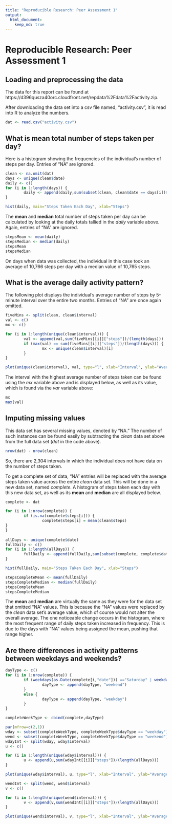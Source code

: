 ```yaml
---
title: "Reproducible Research: Peer Assessment 1"
output: 
  html_document:
    keep_md: true
---
```


# Reproducible Research: Peer Assessment 1


## Loading and preprocessing the data
The data for this report can be found at https://d396qusza40orc.cloudfront.net/repdata%2Fdata%2Factivity.zip.  

After downloading the data set into a csv file named, "activity.csv", it is read into R to analyze the numbers.

``` r
dat <- read.csv("activity.csv")
```


## What is mean total number of steps taken per day?

Here is a histogram showing the frequencies of the individual's number of steps per day.  Entries of "NA" are ignored.  

``` r
clean <- na.omit(dat) 
days <- unique(clean$date)
daily <- c()
for (i in 1:length(days)) {
        daily <- append(daily,sum(subset(clean, clean$date == days[i])$steps))
}

hist(daily, main="Steps Taken Each Day", xlab="Steps")
```

The **mean** and **median** total number of steps taken per day can be calculated by looking at the daily totals tallied in the *daily* variable above.  Again, entries of "NA" are ignored.

``` r
stepsMean <- mean(daily)
stepsMedian <- median(daily)
stepsMean
stepsMedian
```

On days when data was collected, the individual in this case took an average of 10,766 steps per day with a median value of 10,765 steps.

## What is the average daily activity pattern?
The following plot displays the individual's average number of steps by 5-minute interval over the entire two months.  Entries of "NA" are once again omitted.  

``` r
fiveMins <- split(clean, clean$interval)
val <- c()
mx <- c()

for (i in 1:length(unique(clean$interval))) {
        val <- append(val,sum(fiveMins[[i]]["steps"])/(length(days)))
        if (max(val) == sum(fiveMins[[i]]["steps"])/(length(days))) {
                mx <- unique(clean$interval)[i]
        }
}

plot(unique(clean$interval), val, type="l", xlab="Interval", ylab="Average Steps", main="Average Steps by Interval")
```

The interval with the highest average number of steps taken can be found using the *mx* variable above and is displayed below, as well as its value, which is found via the *var* variable above:

``` r
mx
max(val)
```

## Imputing missing values
This data set has several missing values, denoted by "NA."  The number of such instances can be found easily by subtracting the *clean* data set above from the full data set (*dat* in the code above).  

``` r
nrow(dat) - nrow(clean)
```

So, there are 2,304 intervals in which the individual does not have data on the number of steps taken. 

To get a complete set of data, "NA" entries will be replaced with the average steps taken value across the entire *clean* data set.  This will be done in a new data set, named *complete*.  A histogram of steps taken each day with this new data set, as well as its **mean** and **median** are all displayed below. 

``` r
complete <- dat

for (i in 1:nrow(complete)) {
        if (is.na(complete$steps[i])) {
                complete$steps[i] = mean(clean$steps)
}
}
 
allDays <- unique(complete$date)
fullDaily <- c()
for (i in 1:length(allDays)) {
        fullDaily <- append(fullDaily,sum(subset(complete, complete$date == allDays[i])$steps))
}

hist(fullDaily, main="Steps Taken Each Day", xlab="Steps")

stepsCompleteMean <- mean(fullDaily)
stepsCompleteMedian <- median(fullDaily)
stepsCompleteMean
stepsCompleteMedian
```

The **mean** and **median** are virtually the same as they were for the data set that omitted "NA" values.  This is because the "NA" values were replaced by the *clean* data set's average value, which of course would not alter the overall average.  The one noticeable change occurs in the histogram, where the most frequent range of daily steps taken increased in frequency.  This is due to the days with "NA" values being assigned the mean, pushing that range higher.  

## Are there differences in activity patterns between weekdays and weekends?
``` r
dayType <- c()
for (i in 1:nrow(complete)) {
        if (weekdays(as.Date(complete[i,"date"])) =="Saturday" | weekdays(as.Date(complete[i,"date"])) == "Sunday") {
                dayType <- append(dayType, "weekend")
        }
        else {
                dayType <- append(dayType, "weekday")
        }
}

completeWeekType <- cbind(complete,dayType)

par(mfrow=c(2,1))
wday <- subset(completeWeekType, completeWeekType$dayType == "weekday")
wend <- subset(completeWeekType, completeWeekType$dayType == "weekend")
wdayInt <- split(wday, wday$interval)
u <- c()

for (i in 1:length(unique(wday$interval))) {
        u <- append(u,sum(wdayInt[[i]]["steps"])/(length(allDays)))
}

plot(unique(wday$interval), u, type="l", xlab="Interval", ylab="Average Steps", main="Weekday Average Steps by Interval")

wendInt <- split(wend, wend$interval)
v <- c()

for (i in 1:length(unique(wend$interval))) {
        v <- append(v,sum(wendInt[[i]]["steps"])/(length(allDays)))
}

plot(unique(wend$interval), v, type="l", xlab="Interval", ylab="Average Steps", main="Weekend Average Steps by Interval")

```

